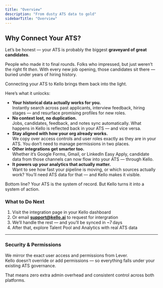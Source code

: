 ```yaml
---
title: "Overview"
description: "From dusty ATS data to gold"
sidebarTitle: "Overview"
---
```


## Why Connect Your ATS?

Let’s be honest — your ATS is probably the biggest **graveyard of great candidates**.

People who made it to final rounds. Folks who impressed, but just weren’t the right fit _then_. With every new job opening, those candidates sit there — buried under years of hiring history.

Connecting your ATS to Kello brings them back into the light.

Here’s what it unlocks:

- **Your historical data actually works for you.**\
  Instantly search across past applicants, interview feedback, hiring stages — and resurface promising profiles for new roles.
- **No context lost, no duplication.**\
  Jobs, candidates, feedback, and notes sync automatically. What happens in Kello is reflected back in your ATS — and vice versa.
- **Stay aligned with how your org already works.**\
  We copy over access controls and user roles exactly as they are in your ATS. You don’t need to manage permissions in two places.
- **Other integrations get smarter too.**\
  Whether it’s Google Forms, Gmail, or LinkedIn Easy Apply, candidate data from those channels can now flow into your ATS — through Kello.
- **It powers up your analytics that actually matter.**\
  Want to see how fast your pipeline is moving, or which sources actually work? You’ll need ATS data for that — and Kello makes it visible.

Bottom line? Your ATS is the system of record. But Kello turns it into a system of action.

### What to Do Next

1. Visit the integration page in your Kello dashboard
2. Or email [**support@kello.ai**](mailto:support@kello.ai) to request for intergration
3. We’ll handle the rest — and you’ll be synced in ~7 days
4. After that, explore Talent Pool and Analytics with real ATS data

---

### Security & Permissions

We mirror the exact user access and permissions from Lever.\
Kello doesn’t override or add permissions — so everything falls under your existing ATS governance.

That means zero extra admin overhead and consistent control across both platforms.